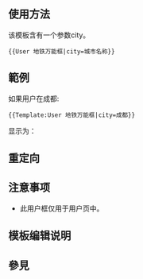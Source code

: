 <includeonly><!-- 在這裡加入模板的保護標識 --></includeonly><noinclude>{{Documentation subpage}}</noinclude>
<!-- 在本行下編輯模板說明 -->
==使用方法 ==
该模板含有一个参数city。
<pre>{{User 地铁万能框|city=城市名称}}</pre>

== 範例 ==
如果用户在成都:
<pre>{{Template:User 地铁万能框|city=成都}}</pre>
显示为：
{{Template:User 地铁万能框|city=成都}}

== 重定向 ==

== 注意事项 ==
*此用户框仅用于用户页中。

== 模板编辑说明 ==

== 參見 ==

<includeonly>{{sandbox other||
<!-- 本行下加入模板的分類，跨維基連結加入Wikidata（參見[[Wikipedia:Wikidata]]） -->
[[Category:交通工具用户框模板]]
}}</includeonly>